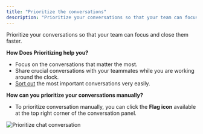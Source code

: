 ```yaml
---
title: "Prioritize the conversations"
description: "Prioritize your conversations so that your team can focus and close them faster...."
---
```


Prioritize your conversations so that your team can focus and close them faster.

**How Does Prioritizing help you?**

*   Focus on the conversations that matter the most.
*   Share crucial conversations with your teammates while you are working around the clock.
*   [Sort out](https://support.salesmate.io/hc/en-us/articles/360058450272) the most important conversations very easily.

**How can you prioritize your conversations manually?**

*   To prioritize conversation manually, you can click the **Flag icon** available at the top right corner of the conversation panel.

<img src="https://support.salesmate.io/hc/article_attachments/50786460705689" alt="Prioritize chat conversation" />